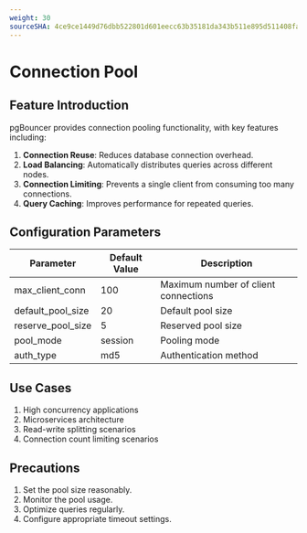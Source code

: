 ```yaml
---
weight: 30
sourceSHA: 4ce9ce1449d76dbb522801d601eecc63b35181da343b511e895d511408fac2cd
---
```


# Connection Pool

## Feature Introduction

pgBouncer provides connection pooling functionality, with key features including:

1. **Connection Reuse**: Reduces database connection overhead.
2. **Load Balancing**: Automatically distributes queries across different nodes.
3. **Connection Limiting**: Prevents a single client from consuming too many connections.
4. **Query Caching**: Improves performance for repeated queries.

## Configuration Parameters

| Parameter                | Default Value | Description             |
| ------------------------ | ------------- | ----------------------- |
| max\_client\_conn       | 100           | Maximum number of client connections |
| default\_pool\_size     | 20            | Default pool size       |
| reserve\_pool\_size     | 5             | Reserved pool size      |
| pool\_mode              | session       | Pooling mode            |
| auth\_type              | md5           | Authentication method    |

## Use Cases

1. High concurrency applications
2. Microservices architecture
3. Read-write splitting scenarios
4. Connection count limiting scenarios

## Precautions

1. Set the pool size reasonably.
2. Monitor the pool usage.
3. Optimize queries regularly.
4. Configure appropriate timeout settings.
